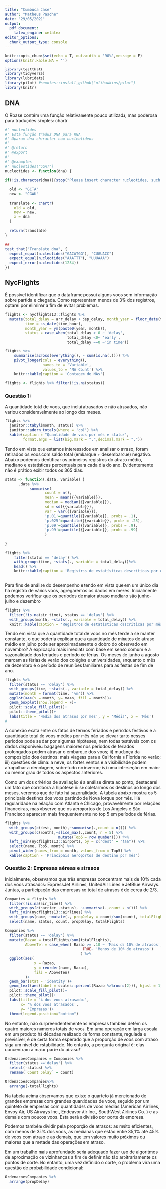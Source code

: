 ```yaml
---
title: "Cumbuca Case"
author: "Matheus Pasche"
date: "29/05/2022"
output:
  pdf_document:
    latex_engine: xelatex
editor_options: 
  chunk_output_type: console
---
```


```r
knitr::opts_chunk$set(echo = T, out.width = '90%',message = F)
options(knitr.kable.NA = '')

library(testthat)
library(tidyverse)
library(lubridate)
library(pilot) #remotes::install_github("olihawkins/pilot")
library(knitr)

```


## DNA

O Rbase contém uma função relativamente pouco utilizada, mas poderosa para traduções simples: chartr

```r
#' nucleotides
#' Esta função traduz DNA para RNA
#' @param dna character com nucleotideos
#'
#' @return 
#' @export
#'
#' @examples
#' nucleotides("CGAT")
nucleotides <- function(dna) {
  
if(!is.character(dna)){stop("Please insert character nucleotides, such as ACGT")}

  old <- "GCTA"
  new <- "CGAU"
  
  translate <- chartr(
    old = old,
    new = new,
    x = dna
  ) 
  
  return(translate)
}

##
test_that("Translate dna", {
  expect_equal(nucleotides("GACATGG"), "CUGUACC")
  expect_equal(nucleotides("AAATTT"), "UUUAAA")
  expect_error(nucleotides(1234))
})
```

## NycFlights

É possível identificar que o dataframe possui alguns voos sem informação sobre partida e chegada. Como representam menos de 3\% dos registros, optarei por eliminar a fim de evitar problemas.

```r
flights <- nycflights13::flights %>% 
  mutate(total_delay = arr_delay + dep_delay, month_year = floor_date(time_hour, 'month'),
         time = as_date(time_hour),
         month_year = ym(paste0(year, month)),
         status = case_when(total_delay > 0 ~ 'delay',
                            total_delay <0~ 'early',
                            total_delay ==0 ~'in time'))

flights %>%
    summarise(across(everything(), ~ sum(is.na(.)))) %>% 
    pivot_longer(cols = everything(),
                 names_to = 'Variable',
                 values_to = 'NA Count') %>% 
    knitr::kable(caption = 'Contagem de NAs')

flights <- flights %>% filter(!is.na(status))
```

### Questão 1:

A quantidade total de voos, que inclui atrasados e não atrasados, não variou consideravelmente ao longo dos meses. 

```r

flights %>% 
  janitor::tabyl(month, status) %>% 
  janitor::adorn_totals(where = 'col') %>% 
  kable(caption = "Quantidade de voos por mês e status",
        format.args = list(big.mark = ".",decimal.mark = ","))
```

Tendo em vista que estamos interessados em analisar o atraso, foram retirados os voos com saldo total (embarque + desembarque) negativo. Abaixo podemos identificar os primeiros registros do atraso médio, mediano e estatísticas percentuais para cada dia do ano. Evidentemente não é prático exibir todos os 365 dias. 

```r
stats <- function(.data, variable) {
      .data %>%
           summarise(
                  count = n(),
                  mean = mean({{variable}}),
                  median = median({{variable}}),
                  sd = sd({{variable}}),
                  var = var({{variable}}),
                  'p.01'=quantile({{variable}}, probs = .1),
                  'p.025'=quantile({{variable}}, probs = .25),
                  'p.09'=quantile({{variable}}, probs = .9),
                  'p.99'=quantile({{variable}}, probs = .99)
                  )
                        
}

flights %>%
    filter(status == 'delay') %>% 
    with_groups(time, ~stats(., variable = total_delay))%>%
    head() %>% 
    knitr::kable(caption = 'Registros de estatísticas descriticas por dia', digits=1)
    
```

Para fins de análise do desempenho e tendo em vista que em um único dia há registro de vários voos, agregaremos os dados em meses. Inicialmente podemos verificar que os períodos de maior atraso mediano são junho-julho e dezembro.

```r
flights %>% 
  filter(!is.na(air_time), status == 'delay') %>% 
  with_groups(month, ~stats(., variable = total_delay)) %>% 
  knitr::kable(caption = 'Registros de estatísticas descriticas por mês', digits=1)

```

Tendo em vista que a quantidade total de voos no mês tende a se manter constante, o que poderia explicar que a quantidade de minutos de atraso médio em julho pode ser aproximadamente o dobro do observado em novembro? A explicação mais imediata com base em senso comum é a sazonalidade dos feriados e período de férias. Os meses de junho a agosto marcam as férias de verão dos colégios e universidades, enquanto o mês de dezembro é o período de reuniões familiares para as festas de fim de ano. 

```r
flights %>%
  filter(status == 'delay') %>% 
  with_groups(time, ~stats(., variable = total_delay)) %>%
  mutate(month = format(time, '%m')) %>%
  ggplot(aes(x = month, y= mean, fill = month))+
  geom_boxplot(show.legend = F)+
  pilot::scale_fill_pilot()+
  pilot::theme_pilot()+
  labs(title = 'Media dos atrasos por mes', y = 'Média', x = 'Mês')
#   
```
 
A conexão exata entre os fatos de termos feriados e períodos festivos e a quantidade total de voos médios por mês não se elevar tanto nesses períodos pode se dar por algumas hipóteses, nem todas testáveis com os dados disponíveis: bagagens maiores nos períodos de feriados prolongados podem atrasar o embarque dos voos; ii) mudança da composição dos destinos: mais viagens para a California e Florida no verão; iii) questões de clima: a neve, os fortes ventos e a visibilidade podem atrapalhar a decolagem, sobretudo no inverno; iv) uma interseção em maior ou menor grau de todos os aspectos anteriores.

Como um dos critérios de avaliação é a análise direta ao ponto, destacarei um fato que corrobora a hipótese ii: se coletarmos os destinos ao longo dos meses, veremos que de fato há sazonalidade. A tabela abaixo mostra os 5 principais destinos dos voos partindo de Nova Iorque por mês. Há regularidade na relação com Atlanta e Chicago, provavelmente por relações financeiras, mas observe que os aeroportos de Los Angeles e São Francisco aparecem mais frequentemente no top 5 em períodos de férias.

```r
flights %>%
  with_groups(c(dest, month),~summarise(.,count = n())) %>%
  with_groups(c(month),~slice_max(.,count, n = 5) %>% 
                        mutate(Top5 = row_number())) %>%
  left_join(nycflights13::airports, by = c("dest" = "faa")) %>% 
  select(name, Top5, month) %>%
  pivot_wider(names_from = month, values_from = Top5) %>% 
  kable(caption = 'Principais aeroportos de destino por mês')
```


### Questão 2: Empresas aéreas e atrasos

Inicialmente, observamos que três empresas concentram mais de 10\% cada dos voos atrasados: ExpressJet Airlines, UnitedAir Lines e JetBlue Airways. Juntas, a participação das empresas no total de atrasos é de cerca de 2/3.

```r
Companies = flights %>% 
  filter(!is.na(air_time)) %>% 
  with_groups(c(carrier ,status), ~summarise(.,count = n())) %>%
  left_join(nycflights13::airlines) %>% 
  with_groups(name, ~mutate(., propDelay = count/sum(count), totalFlights = sum(count))) %>% 
  select(name, status, count, propDelay, totalFlights)

Companies %>% 
  filter(status == 'delay') %>% 
  mutate(Razao = totalFlights/sum(totalFlights),
         AboveTen = case_when( Razao >= .10 ~ 'Mais de 10% de atrasos',
                                   TRUE~ 'Menos de 10% de atrasos')
                                  ) %>% 
  ggplot(aes(
             x = Razao,
             y = reorder(name, Razao),
             fill = AboveTen)
         )+
  geom_bar(stat = 'identity')+
  geom_text(aes(label = scales::percent(Razao %>%round(2))), hjust = 1)+
  pilot::scale_fill_pilot()+
  pilot::theme_pilot()+
  labs(title = '% dos voos atrasados',
       x= '% dos voos atrasados',
       y= 'Empresas')+
  theme(legend.position="bottom")
```

No entanto, não surpreendentemente as empresas também detêm os quatro maiores números totais de voos. Em uma operação em larga escala em um produto há décadas realizado de forma constante, regulada e previsível, é de certa forma esperado que a proporção de voos com atraso siga um nível de estabilidade. No entanto, a pergunta original é: elas concentram a maior parte do atraso?

```r
OrdenacoesCompanies = Companies %>% 
  filter(status =='delay') %>% 
  select(-status) %>%
  rename(`Count Delay` = count) 

OrdenacoesCompanies%>% 
  arrange(-totalFlights)
```

Na tabela acima observamos que existe o quarteto já mencionado de grandes empresas com grandes quantidades de voos, seguido por um quinteto de empresas com quantidades de voos médias (American Airlines, Envoy Air, US Airways Inc., Endeavor Air Inc., SouthWest Airlines Co. ) e as demais com poucos voos. Esta será a divisão por porte da empresa. 

Podemos também dividir pela proporção de atrasos: as muito eficientes, com menos de 35\% dos voos, as medianas que estão entre 35,1\% até 45\% de voos com atraso e as demais, que tem valores muito próximos ou maiores que a metade das operações em atraso.

Em um trabalho mais aprofundado seria adequado fazer uso de algoritmos de aproximação de vizinhanças a fim de definir não tão arbitrariamente os pontos de corte. No entanto, uma vez definido o corte, o problema vira uma questão de probabilidade condicional: 

\begin{equation}
        P(Atraso | GrandeEmpresa) = \frac{P(GrandeEmpresa \cap Atraso)}{P(Atraso)}
\end{equation}



```r
OrdenacoesCompanies %>% 
  arrange(propDelay)
```
